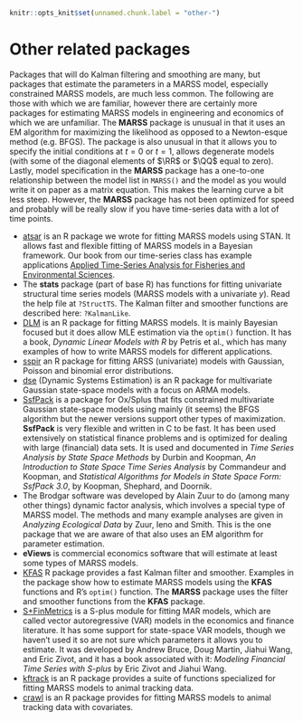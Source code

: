 ```r
knitr::opts_knit$set(unnamed.chunk.label = "other-")
```

# Other related packages {#chap-other-packages}

Packages that will do Kalman filtering and smoothing are many, but packages that estimate the parameters in a MARSS model, especially constrained MARSS models, are much less common.  The following are those with which we are familiar, however there are certainly more packages for estimating MARSS models in engineering and economics of which we are unfamiliar.  The **MARSS** package is unusual in that it uses an EM algorithm for maximizing the likelihood as opposed to a Newton-esque method (e.g. BFGS). The package is also unusual in that it allows you to specify the initial conditions at $t=0$ or $t=1$, allows degenerate models (with some of the diagonal elements of $\RR$ or $\QQ$ equal to zero). Lastly, model specification in the **MARSS** package  has a one-to-one relationship between the model list in `MARSS()` and the model as you would write it on paper as a matrix equation.  This makes the learning curve a bit less steep.  However, the **MARSS** package has not been optimized for speed and probably will be really slow if you have time-series data with a lot of time points.

* [atsar](https://nwfsc-timeseries.github.io/atsar) is an R package we wrote for fitting MARSS models using STAN.  It allows fast and flexible fitting of MARSS models in a Bayesian framework.  Our book from our time-series class has example applications [Applied Time-Series Analysis for Fisheries and Environmental Sciences](\href{https://nwfsc-timeseries.github.io/atsa-labs/).
* The **stats** package (part of base R) has functions for fitting univariate structural time series models (MARSS models with a univariate $y$).  Read the help file at `?StructTS`. The Kalman filter and smoother functions are described here: `?KalmanLike`.
* [DLM](https://cran.r-project.org/package=dlm) is an R package for fitting MARSS models.  It is mainly Bayesian focused but it does allow MLE estimation via the `optim()` function.  It has a book, *Dynamic Linear Models with R*  by Petris et al., which has many examples of how to write MARSS models for different applications.
* [sspir](https://cran.r-project.org/package=sspir) an R package for fitting ARSS (univariate) models with Gaussian, Poisson and binomial error distributions.  
* [dse](https://cran.r-project.org/package=dse) (Dynamic Systems Estimation) is an R package for multivariate Gaussian state-space models with a focus on ARMA models.
* [SsfPack](http://www.ssfpack.com/) is a package for Ox/Splus that fits constrained multivariate Gaussian state-space models using mainly (it seems) the BFGS algorithm but the newer versions support other types of maximization.  **SsfPack** is very flexible and written in C to be fast.  It has been used extensively on statistical finance problems and is optimized for dealing with large (financial) data sets.  It is used and documented in *Time Series Analysis by State Space Methods* by Durbin and Koopman, *An Introduction to State Space Time Series Analysis* by Commandeur and Koopman, and *Statistical Algorithms for Models in State Space Form: SsfPack 3.0*, by Koopman, Shephard, and Doornik.
* The Brodgar software was developed by Alain Zuur to do (among many other things) dynamic factor analysis, which involves a special type of MARSS model.  The methods and many example analyses are given in *Analyzing Ecological Data* by Zuur, Ieno and Smith.  This is the one package that we are aware of that also uses an EM algorithm for parameter estimation.
* **eViews** is commercial economics software that will estimate at least some types of MARSS models.
* [KFAS](https://cran.r-project.org/package=KFAS) R package provides a fast Kalman filter and smoother.  Examples in the package show how to estimate MARSS models using the **KFAS** functions and R's `optim()` function.   The **MARSS** package uses the filter and smoother functions from the **KFAS** package.
* [S+FinMetrics](http://faculty.washington.edu/ezivot/MFTS2ndEditionFinMetrics.htm) is a S-plus module for fitting MAR models, which are called vector autoregressive (VAR) models in the economics and finance literature.  It has some support for state-space VAR models, though we haven't used it so are not sure which parameters it allows you to estimate.  It was developed by Andrew Bruce, Doug Martin, Jiahui Wang, and Eric Zivot, and it has a book associated with it: *Modeling Financial Time Series with S-plus* by Eric Zivot and Jiahui Wang.
* [kftrack](https://github.com/positioning/kalmanfilter/wiki) is an R package provides a suite of functions specialized for fitting MARSS models to animal tracking data. 
* [crawl](https://cran.r-project.org/web/packages/crawl/index.html) is an R package provides for fitting MARSS models to animal tracking data with covariates.
